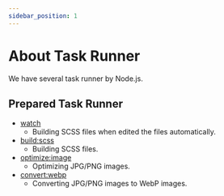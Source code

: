 ```yaml
---
sidebar_position: 1
---
```


# About Task Runner

We have several task runner by Node.js.

## Prepared Task Runner

- [watch](/docs/html/task-runner/scripts/watch)
  - Building SCSS files when edited the files automatically.
- [build:scss](/docs/html/task-runner/scripts/build-scss)
  - Building SCSS files.
- [optimize:image](/docs/html/task-runner/scripts/optimize-image)
  - Optimizing JPG/PNG images.
- [convert:webp](/docs/html/task-runner/scripts/convert-webp)
  - Converting JPG/PNG images to WebP images.
